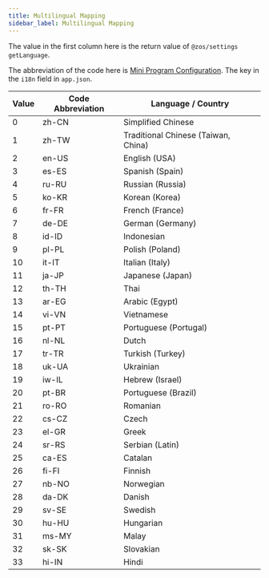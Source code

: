 ```yaml
---
title: Multilingual Mapping
sidebar_label: Multilingual Mapping
---
```


The value in the first column here is the return value of `@zos/settings getLanguage`.

The abbreviation of the code here is [Mini Program Configuration](../app-json.mdx). The key in the `i18n` field in `app.json`.

| Value | Code Abbreviation | Language / Country                  |
| ----- | ----------------- | ----------------------------------- |
| 0     | zh-CN             | Simplified Chinese                  |
| 1     | zh-TW             | Traditional Chinese (Taiwan, China) |
| 2     | en-US             | English (USA)                       |
| 3     | es-ES             | Spanish (Spain)                     |
| 4     | ru-RU             | Russian (Russia)                    |
| 5     | ko-KR             | Korean (Korea)                      |
| 6     | fr-FR             | French (France)                     |
| 7     | de-DE             | German (Germany)                    |
| 8     | id-ID             | Indonesian                          |
| 9     | pl-PL             | Polish (Poland)                     |
| 10    | it-IT             | Italian (Italy)                     |
| 11    | ja-JP             | Japanese (Japan)                    |
| 12    | th-TH             | Thai                                |
| 13    | ar-EG             | Arabic (Egypt)                      |
| 14    | vi-VN             | Vietnamese                          |
| 15    | pt-PT             | Portuguese (Portugal)               |
| 16    | nl-NL             | Dutch                               |
| 17    | tr-TR             | Turkish (Turkey)                    |
| 18    | uk-UA             | Ukrainian                           |
| 19    | iw-IL             | Hebrew (Israel)                     |
| 20    | pt-BR             | Portuguese (Brazil)                 |
| 21    | ro-RO             | Romanian                            |
| 22    | cs-CZ             | Czech                               |
| 23    | el-GR             | Greek                               |
| 24    | sr-RS             | Serbian (Latin)                     |
| 25    | ca-ES             | Catalan                             |
| 26    | fi-FI             | Finnish                             |
| 27    | nb-NO             | Norwegian                           |
| 28    | da-DK             | Danish                              |
| 29    | sv-SE             | Swedish                             |
| 30    | hu-HU             | Hungarian                           |
| 31    | ms-MY             | Malay                               |
| 32    | sk-SK             | Slovakian                           |
| 33    | hi-IN             | Hindi                               |
